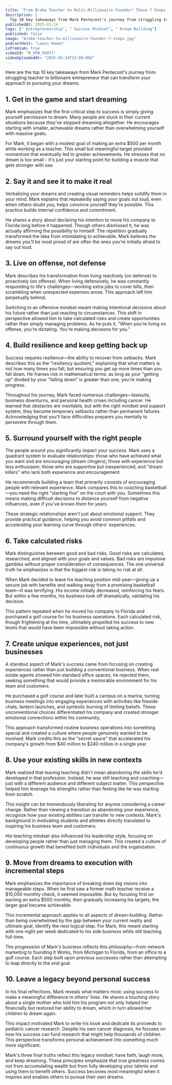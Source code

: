 ```yaml
---
title: "From Broke Teacher to Multi-Millionaire Founder! These 7 Steps WORK!"
description: |
  Top 10 key takeaways from Mark Pentecost's journey from struggling teacher to billionaire entrepreneur that can transform your approach to pursuing your dreams.
publishedAt: 2025-03-24
tags: [" Entrepreneurship", " Success Mindset", " Dream Building"]
published: false
image: "broke-teacher-to-millionaire-founder-7-steps.jpg"
podcastHost: "Lewis Howes"
isPremium: true
videoId: "R_VPN_9XO7I"
videoUploadedAt: "2025-03-24T12:00:00Z"
---
```



<PodcastSummaryPageLayout frontmatter={frontmatter}>

Here are the top 10 key takeaways from Mark Pentecost's journey from struggling teacher to billionaire entrepreneur that can transform your approach to pursuing your dreams.

## 1. Get in the game and start dreaming

Mark emphasizes that the first critical step to success is simply giving yourself permission to dream. Many people are stuck in their current situations because they've stopped dreaming altogether. He encourages starting with smaller, achievable dreams rather than overwhelming yourself with massive goals.

For Mark, it began with a modest goal of making an extra $500 per month while working as a teacher. This small but meaningful target provided momentum that eventually led to greater achievements. He stresses that no dream is too small - it's just your starting point for building a muscle that gets stronger with use.

## 2. Say it and see it to make it real

Verbalizing your dreams and creating visual reminders helps solidify them in your mind. Mark explains that repeatedly saying your goals out loud, even when others doubt you, helps convince yourself they're possible. This practice builds internal confidence and commitment.

He shares a story about declaring his intention to move his company to Florida long before it happened. Though others dismissed it, he was actually affirming the possibility to himself. The repetition gradually transformed the idea from intimidating to achievable. Mark believes the dreams you'll be most proud of are often the ones you're initially afraid to say out loud.

## 3. Live on offense, not defense

Mark describes his transformation from living reactively (on defense) to proactively (on offense). When living defensively, he was constantly responding to life's challenges—working extra jobs to cover bills, then scrambling when unexpected expenses arose. This approach left him perpetually behind.

Switching to an offensive mindset meant making intentional decisions about his future rather than just reacting to circumstances. This shift in perspective allowed him to take calculated risks and create opportunities rather than simply managing problems. As he puts it, "When you're living on offense, you're dictating. You're making decisions for you."

## 4. Build resilience and keep getting back up

Success requires resilience—the ability to recover from setbacks. Mark describes this as the "resiliency quotient," explaining that what matters is not how many times you fall, but ensuring you get up more times than you fall down. He frames risk in mathematical terms: as long as your "getting up" divided by your "falling down" is greater than one, you're making progress.

Throughout his journey, Mark faced numerous challenges—lawsuits, business downturns, and personal health crises including cancer. He learned that obstacles are inevitable, but with the right mindset and support system, they become temporary setbacks rather than permanent failures. Acknowledging that you'll face difficulties prepares you mentally to persevere through them.

## 5. Surround yourself with the right people

The people around you significantly impact your success. Mark uses a quadrant system to evaluate relationships: those who have achieved what you want and are encouraging (dream clingers); those with experience but less enthusiasm; those who are supportive but inexperienced; and "dream killers" who lack both experience and encouragement.

He recommends building a team that primarily consists of encouraging people with relevant experience. Mark compares this to coaching basketball—you need the right "starting five" on the court with you. Sometimes this means making difficult decisions to distance yourself from negative influences, even if you've known them for years.

These strategic relationships aren't just about emotional support. They provide practical guidance, helping you avoid common pitfalls and accelerating your learning curve through others' experiences.

## 6. Take calculated risks

Mark distinguishes between good and bad risks. Good risks are calculated, researched, and aligned with your goals and values. Bad risks are impulsive gambles without proper consideration of consequences. The one universal truth he emphasizes is that the biggest risk is taking no risk at all.

When Mark decided to leave his teaching position mid-year—giving up a secure job with benefits and walking away from a promising basketball team—it was terrifying. His income initially decreased, reinforcing his fears. But within a few months, his business took off dramatically, validating his decision.

This pattern repeated when he moved his company to Florida and purchased a golf course for his business operations. Each calculated risk, though frightening at the time, ultimately propelled his success to new levels that would have been impossible without taking action.

## 7. Create unique experiences, not just businesses

A standout aspect of Mark's success came from focusing on creating experiences rather than just building a conventional business. When real estate agents showed him standard office spaces, he rejected them, seeking something that would provide a memorable environment for his team and customers.

He purchased a golf course and later built a campus on a marina, turning business meetings into engaging experiences with activities like fireside chats, lantern launches, and symbolic burning of limiting beliefs. These unconventional choices differentiated his company and created stronger emotional connections within his community.

This approach transformed routine business operations into something special and created a culture where people genuinely wanted to be involved. Mark credits this as the "secret sauce" that accelerated his company's growth from $40 million to $240 million in a single year.

## 8. Use your existing skills in new contexts

Mark realized that leaving teaching didn't mean abandoning the skills he'd developed in that profession. Instead, he was still teaching and coaching—just with a different audience and different subject matter. This perspective helped him leverage his strengths rather than feeling like he was starting from scratch.

This insight can be tremendously liberating for anyone considering a career change. Rather than viewing a transition as abandoning your experience, recognize how your existing abilities can transfer to new contexts. Mark's background in motivating students and athletes directly translated to inspiring his business team and customers.

His teaching mindset also influenced his leadership style, focusing on developing people rather than just managing them. This created a culture of continuous growth that benefited both individuals and the organization.

## 9. Move from dreams to execution with incremental steps

Mark emphasizes the importance of breaking down big visions into manageable steps. When he first saw a former math teacher receive a $10,000 monthly check, it seemed impossible. But by focusing first on earning an extra $500 monthly, then gradually increasing his targets, the larger goal became achievable.

This incremental approach applies to all aspects of dream-building. Rather than being overwhelmed by the gap between your current reality and ultimate goal, identify the next logical step. For Mark, this meant starting with one night per week dedicated to his side business while still teaching full-time.

The progression of Mark's business reflects this philosophy—from network marketing to founding It Works, from Michigan to Florida, from an office to a golf course. Each step built upon previous successes rather than attempting to leap directly to the end goal.

## 10. Leave a legacy beyond personal success

In his final reflections, Mark reveals what matters most: using success to make a meaningful difference in others' lives. He shares a touching story about a single mother who told him his program not only helped her financially but restored her ability to dream, which in turn allowed her children to dream again.

This impact motivated Mark to write his book and dedicate its proceeds to pediatric cancer research. Despite his own cancer diagnosis, he focuses on how his success can fund research that might help thousands of children. This perspective transforms personal achievement into something much more significant.

Mark's three final truths reflect this legacy mindset: have faith, laugh more, and keep dreaming. These principles emphasize that true greatness comes not from accumulating wealth but from fully developing your talents and using them to benefit others. Success becomes most meaningful when it inspires and enables others to pursue their own dreams.

</PodcastSummaryPageLayout>
